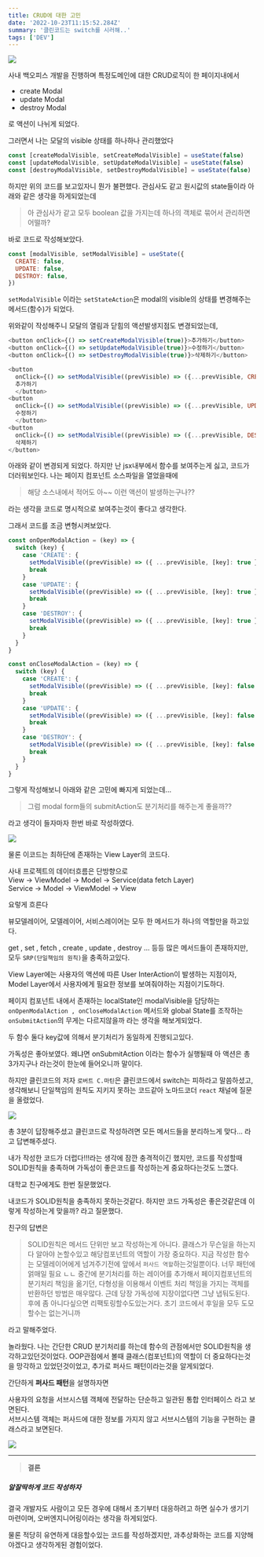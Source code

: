 ```yaml
---
title: CRUD에 대한 고민
date: '2022-10-23T11:15:52.284Z'
summary: '클린코드는 switch를 시러해..'
tags: ['DEV']
---
```


![](/static/images/DEV/clean_code_crud/clean.png)

사내 백오피스 개발을 진행하며 특정도메인에 대한 CRUD로직이 한 페이지내에서

- create Modal
- update Modal
- destroy Modal

로 액션이 나뉘게 되었다.

그러면서 나는 모달의 visible 상태를 하나하나 관리했었다

```js
const [createModalVisible, setCreateModalVisible] = useState(false)
const [updateModalVisible, setUpdateModalVisible] = useState(false)
const [destroyModalVisible, setDestroyModalVisible] = useState(false)
```

하지만 위의 코드를 보고있자니 뭔가 불편했다. 관심사도 같고 원시값의 state들이라 아래와 같은 생각을 하게되었는데

> 아 관심사가 같고 모두 boolean 값을 가지는데 하나의 객체로 묶어서 관리하면 어떨까?

바로 코드로 작성해보았다.

```js
const [modalVisible, setModalVisible] = useState({
  CREATE: false,
  UPDATE: false,
  DESTROY: false,
})
```

`setModalVisible` 이라는 `setStateAction`은 modal의 visible의 상태를 변경해주는 메서드(함수)가 되었다.

위와같이 작성해주니 모달의 열림과 닫힘의 액션발생지점도 변경되었는데,

```js
<button onClick={() => setCreateModalVisible(true)}>추가하기</button>
<button onClick={() => setUpdateModalVisible(true)}>수정하기</button>
<button onClick={() => setDestroyModalVisible(true)}>삭제하기</button>
```

```js
<button
  onClick={() => setModalVisible((prevVisible) => ({...prevVisible, CREATE : true}))}>
  추가하기
  </button>
<button
  onClick={() => setModalVisible((prevVisible) => ({...prevVisible, UPDATE : true}))}>
  수정하기
  </button>
<button
  onClick={() => setModalVisible((prevVisible) => ({...prevVisible, DESTROY : true}))}>
  삭제하기
</button>
```

아래와 같이 변경되게 되었다. 하지만 난 jsx내부에서 함수를 보여주는게 싫고, 코드가 더러워보인다.
나는 페이지 컴포넌트 소스파일을 열었을때에

> 해당 소스내에서 적어도 아~~ 이런 액션이 발생하는구나??

라는 생각을 코드로 명시적으로 보여주는것이 좋다고 생각한다.

그래서 코드를 조금 변형시켜보았다.

```js
const onOpenModalAction = (key) => {
  switch (key) {
    case 'CREATE': {
      setModalVisible((prevVisible) => ({ ...prevVisible, [key]: true }))
      break
    }
    case 'UPDATE': {
      setModalVisible((prevVisible) => ({ ...prevVisible, [key]: true }))
      break
    }
    case 'DESTROY': {
      setModalVisible((prevVisible) => ({ ...prevVisible, [key]: true }))
      break
    }
  }
}

const onCloseModalAction = (key) => {
  switch (key) {
    case 'CREATE': {
      setModalVisible((prevVisible) => ({ ...prevVisible, [key]: false }))
      break
    }
    case 'UPDATE': {
      setModalVisible((prevVisible) => ({ ...prevVisible, [key]: false }))
      break
    }
    case 'DESTROY': {
      setModalVisible((prevVisible) => ({ ...prevVisible, [key]: false }))
      break
    }
  }
}
```

그렇게 작성해보니 아래와 같은 고민에 빠지게 되었는데...

> 그럼 modal form들의 submitAction도 분기처리를 해주는게 좋을까??

라고 생각이 들자마자 한번 바로 작성하였다.

![](/static/images/DEV/clean_code_crud/code.png)

물론 이코드는 최하단에 존재하는 View Layer의 코드다.

사내 프로젝트의 데이터흐름은 단방향으로<br/>
View -> ViewModel -> Model -> Service(data fetch Layer)<br/>
Service -> Model -> ViewModel -> View

요렇게 흐른다

뷰모델레이어, 모델레이어, 서비스레이어는 모두 한 메서드가 하나의 역할만을 하고있다.<br/>

get , set , fetch , create , update , destroy ... 등등 많은 메서드들이 존재하지만,<br/>
모두 `SRP(단일책임의 원칙)`을 충족하고있다.

View Layer에는 사용자의 액션에 따른 User InterAction이 발생하는 지점이자,<br/>
Model Layer에서 사용자에게 필요한 정보를 보여줘야하는 지점이기도하다.

페이지 컴포넌트 내에서 존재하는 localState인 modalVisible을 담당하는
`onOpenModalAction , onCloseModalAction` 메서드와 global State를 조작하는 `onSubmitAction`의 무게는 다르지않을까 라는 생각을 해보게되었다.

두 함수 둘다 key값에 의해서 분기처리가 동일하게 진행되고있다.

가독성은 좋아보였다. 왜냐면 onSubmitAction 이라는 함수가 실행될때 아 액션은 총 3가지구나 라는것이 한눈에 들어오니까 말이다.

하지만 클린코드의 저자 `로버트 C.마틴`은 클린코드에서 switch는 피하라고 말씀하셨고, <br/>
생각해보니 단일책임의 원칙도 지키지 못하는 코드같아 노마드코더 `react` 채널에 질문을 올렸었다.

![](/static/images/DEV/clean_code_crud/question.png)

총 3분이 답장해주셨고 클린코드로 작성하려면 모든 메서드들을 분리하느게 맞다... 라고 답변해주셨다.

내가 작성한 코드가 더럽다!!!라는 생각에 잠깐 충격적이긴 했지만, 코드를 작성할때 SOLID원칙을 충족하며 가독성이 좋은코드를 작성하는게 중요하다는것도 느꼈다.

대학교 친구에게도 한번 질문했었다.

내코드가 SOLID원칙을 충족하지 못하는것같다. 하지만 코드 가독성은 좋은것같은데 이렇게 작성하는게 맞을까? 라고 질문했다.

친구의 답변은

> SOLID원칙은 메서드 단위만 보고 작성하는게 아니다. 클래스가 무슨일을 하는지 다 알아야 논할수있고 해당컴포넌트의 역할이 가장 중요하다. 지금 작성한 함수는 모델레이어에게 넘겨주기전에 앞에서 `퍼사드 역할`하는것일뿐이다. 너무 패턴에 얽매일 필요 ㄴㄴ 중간에 분기처리를 하는 레이어를 추가해서 페이지컴포넌트의 분기처리 책임을 옮기던, 다형성을 이용해서 이벤트 처리 책임을 가지는 객체를 반환하던 방법은 매우많다. 근데 당장 가독성에 지장이없다면 그냥 냅둬도된다. 후에 좀 아니다싶으면 리팩토링할수도있는거다. 초기 코드에서 후일을 모두 도모할수는 없는거니까

라고 말해주었다.

놀라웠다. 나는 간단한 CRUD 분기처리를 하는데 함수의 관점에서만 SOLID원칙을 생각하고있던것이었다. OOP관점에서 볼때 클래스(컴포넌트)의 역할이 더 중요하다는것을 망각하고 있었던것이었고, 추가로 퍼사드 패턴이라는것을 알게되었다.

간단하게 **퍼사드 패턴**을 설명하자면

사용자의 요청을 서브시스템 객체에 전달하는 단순하고 일관된 통합 인터페이스 라고 보면된다.<br/>
서브시스템 객체는 퍼사드에 대한 정보를 가지지 않고 서브시스템의 기능을 구현하는 클래스라고 보면된다.

![](/static/images/DEV/clean_code_crud/Facade.png)

<hr />

> **결론**

##### 알잘딱하게 코드 작성하자

결국 개발자도 사람이고 모든 경우에 대해서 초기부터 대응하려고 하면 실수가 생기기 마련이며, 오버엔지니어링이라는 생각을 하게되었다.

물론 적당히 유연하게 대응할수있는 코드를 작성하겠지만, 과추상화하는 코드를 지양해야겠다고 생각하게된 경험이었다.
